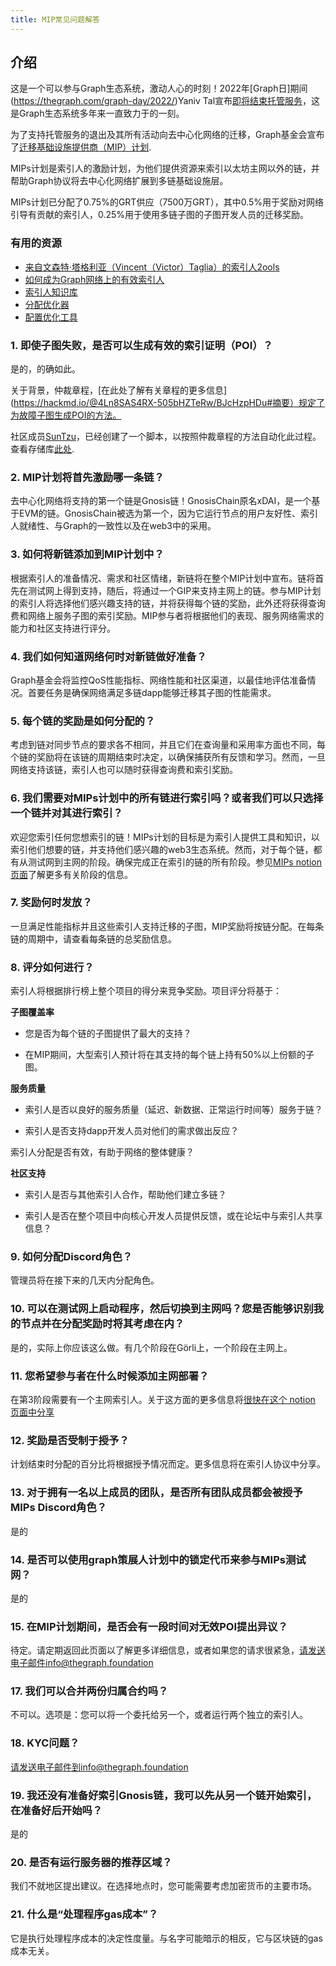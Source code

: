 ```yaml
---
title: MIP常见问题解答
---
```


## 介绍

这是一个可以参与Graph生态系统，激动人心的时刻！2022年[Graph日]期间(https://thegraph.com/graph-day/2022/)Yaniv Tal宣布[即将结束托管服务](https://thegraph.com/blog/sunsetting-hosted-service/)，这是Graph生态系统多年来一直致力于的一刻。

为了支持托管服务的退出及其所有活动向去中心化网络的迁移，Graph基金会宣布了[迁移基础设施提供商（MIP）计划](https://thegraph.com/blog/mips-multi-chain-indexing-incentivized-program).

MIPs计划是索引人的激励计划，为他们提供资源来索引以太坊主网以外的链，并帮助Graph协议将去中心化网络扩展到多链基础设施层。

MIPs计划已分配了0.75%的GRT供应（7500万GRT），其中0.5%用于奖励对网络引导有贡献的索引人，0.25%用于使用多链子图的子图开发人员的迁移奖励。

### 有用的资源

- [来自文森特·塔格利亚（Vincent（Victor）Taglia）的索引人2ools](https://indexer-2ools.vincenttaglia.com/#/)
- [如何成为Graph网络上的有效索引人](https://thegraph.com/blog/how-to-become-indexer/)
- [索引人知识库](https://thegraph.academy/indexers/)
- [分配优化器](https://github.com/graphprotocol/allocationopt.jl)
- [配置优化工具](https://github.com/anyblockanalytics/thegraph-allocation-optimization/)

### 1. 即使子图失败，是否可以生成有效的索引证明（POI）？

是的，的确如此。

关于背景，仲裁章程，[在此处了解有关章程的更多信息]\(https://hackmd.io/@4Ln8SAS4RX-505bHZTeRw/BJcHzpHDu#摘要）规定了为故障子图生成POI的方法。

社区成员[SunTzu](https://github.com/suntzu93)，已经创建了一个脚本，以按照仲裁章程的方法自动化此过程。查看存储库[此处](https://github.com/suntzu93/get_valid_poi_subgraph).

### 2. MIP计划将首先激励哪一条链？

去中心化网络将支持的第一个链是Gnosis链！GnosisChain原名xDAI，是一个基于EVM的链。GnosisChain被选为第一个，因为它运行节点的用户友好性、索引人就绪性、与Graph的一致性以及在web3中的采用。

### 3. 如何将新链添加到MIP计划中？

根据索引人的准备情况、需求和社区情绪，新链将在整个MIP计划中宣布。链将首先在测试网上得到支持，随后，将通过一个GIP来支持主网上的链。参与MIP计划的索引人将选择他们感兴趣支持的链，并将获得每个链的奖励，此外还将获得查询费和网络上服务子图的索引奖励。MIP参与者将根据他们的表现、服务网络需求的能力和社区支持进行评分。

### 4. 我们如何知道网络何时对新链做好准备？

Graph基金会将监控QoS性能指标、网络性能和社区渠道，以最佳地评估准备情况。首要任务是确保网络满足多链dapp能够迁移其子图的性能需求。

### 5. 每个链的奖励是如何分配的？

考虑到链对同步节点的要求各不相同，并且它们在查询量和采用率方面也不同，每个链的奖励将在该链的周期结束时决定，以确保捕获所有反馈和学习。然而，一旦网络支持该链，索引人也可以随时获得查询费和索引奖励。

### 6. 我们需要对MIPs计划中的所有链进行索引吗？或者我们可以只选择一个链并对其进行索引？

欢迎您索引任何您想索引的链！MIPs计划的目标是为索引人提供工具和知识，以索引他们想要的链，并支持他们感兴趣的web3生态系统。然而，对于每个链，都有从测试网到主网的阶段。确保完成正在索引的链的所有阶段。参见[MIPs notion 页面](https://thegraphfoundation.notion.site/MIPs-Home-911e1187f1d94d12b247317265f81059)了解更多有关阶段的信息。

### 7. 奖励何时发放？

一旦满足性能指标并且这些索引人支持迁移的子图，MIP奖励将按链分配。在每条链的周期中，请查看每条链的总奖励信息。

### 8. 评分如何进行？

索引人将根据排行榜上整个项目的得分来竞争奖励。项目评分将基于：

**子图覆盖率**

- 您是否为每个链的子图提供了最大的支持？

- 在MIP期间，大型索引人预计将在其支持的每个链上持有50%以上份额的子图。

**服务质量**

- 索引人是否以良好的服务质量（延迟、新数据、正常运行时间等）服务于链？

- 索引人是否支持dapp开发人员对他们的需求做出反应？

索引人分配是否有效，有助于网络的整体健康？

**社区支持**

- 索引人是否与其他索引人合作，帮助他们建立多链？

- 索引人是否在整个项目中向核心开发人员提供反馈，或在论坛中与索引人共享信息？

### 9. 如何分配Discord角色？

管理员将在接下来的几天内分配角色。

### 10. 可以在测试网上启动程序，然后切换到主网吗？您是否能够识别我的节点并在分配奖励时将其考虑在内？

是的，实际上你应该这么做。有几个阶段在Görli上，一个阶段在主网上。

### 11. 您希望参与者在什么时候添加主网部署？

在第3阶段需要有一个主网索引人。关于这方面的更多信息将[很快在这个 notion 页面中分享](https://thegraphfoundation.notion.site/MIPs-Home-911e1187f1d94d12b247317265f81059)

### 12. 奖励是否受制于授予？

计划结束时分配的百分比将根据授予情况而定。更多信息将在索引人协议中分享。

### 13. 对于拥有一名以上成员的团队，是否所有团队成员都会被授予MIPs Discord角色？

是的

### 14. 是否可以使用graph策展人计划中的锁定代币来参与MIPs测试网？

是的

### 15. 在MIP计划期间，是否会有一段时间对无效POI提出异议？

待定。请定期返回此页面以了解更多详细信息，或者如果您的请求很紧急，请发送电子邮件info@thegraph.foundation

### 17. 我们可以合并两份归属合约吗？

不可以。选项是：您可以将一个委托给另一个，或者运行两个独立的索引人。

### 18. KYC问题？

请发送电子邮件到info@thegraph.foundation

### 19. 我还没有准备好索引Gnosis链，我可以先从另一个链开始索引，在准备好后开始吗？

是的

### 20. 是否有运行服务器的推荐区域？

我们不就地区提出建议。在选择地点时，您可能需要考虑加密货币的主要市场。

### 21. 什么是“处理程序gas成本”？

它是执行处理程序成本的决定性度量。与名字可能暗示的相反，它与区块链的gas成本无关。
